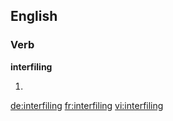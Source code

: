 ==English==

===Verb===
'''interfiling'''

# {{present participle of|interfile}}

[[de:interfiling]]
[[fr:interfiling]]
[[vi:interfiling]]